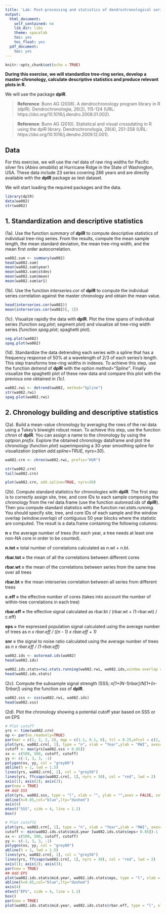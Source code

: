 ---
title: 'Lab: Post-processing and statistics of dendrochronological series'
output:
  html_document:
    self_contained: no
    lib_dir: libs
    theme: spacelab
    toc: yes
    toc_float: yes
  pdf_document:
    toc: yes
---

```{r setup, include=FALSE}
knitr::opts_chunk$set(echo = TRUE)
```

**During this exercise, we will standardize tree-ring series, develop a master-chronology, calculate descriptive statistics and produce relevant plots in R.**

We will use the package **dplR**.

> **Reference**: Bunn AG (2008). A dendrochronology program library in R (dplR). Dendrochronologia, 26(2), 115-124 (URL: https://doi.org/10.1016/j.dendro.2008.01.002).

> **Reference**: Bunn AG (2010). Statistical and visual crossdating in R using the dplR library. Dendrochronologia, 28(4), 251-258 (URL: https://doi.org/10.1016/j.dendro.2009.12.001).

## Data

For this exercise, we will use the *rwl* data of raw ring widths for Pacific silver firs (*Abies amabilis*) at Hurricane Ridge in the State of Washington, USA.
These data include 23 series covering 286 years and are directly available with the **dplR** package as test dataset.

We will start loading the required packages and the data.

```{r, warning = FALSE, message = FALSE}
library(dplR)
data(wa082)
str(wa082)
```

## 1. Standardization and descriptive statistics

(1a). Use the function *summary* of **dplR** to compute descriptive statistics of individual tree-ring series.
From the results, compute the mean sample length, the mean standard deviation, the mean tree-ring width, and the mean first order autocorrelation.

```{r, warning = FALSE, message = FALSE, echo=FALSE, results='hide'}
wa082.sum <- summary(wa082)
head(wa082.sum)
mean(wa082.sum$year)
mean(wa082.sum$stdev)
mean(wa082.sum$mean)
mean(wa082.sum$ar1)
```

(1b). Use the function *interseries.cor* of **dplR** to compute the individual series correlation against the master chronology and obtain the mean value.

```{r, warning = FALSE, message = FALSE, echo=FALSE, results='hide'}
head(interseries.cor(wa082))
mean(interseries.cor(wa082)[, 1])
```

(1c). Visualize rapidly the data with **dplR**. Plot the time spans of individual series (function *seg.plot*; segment plot) and visualize all tree-ring width series (function *spag.plot*; spaghetti plot). 

```{r, warning = FALSE, message = FALSE, echo=FALSE}
seg.plot(wa082)
spag.plot(wa082)
```

(1d). Standardize the data detrending each series with a spline that has a frequency response of 50% at a wavelength of 2/3 of each series's length. This step transforms tree-ring widths in indexes. To achieve this step, use the function *detrend* of **dplR** with the option *method="Spline"*. Finally visualize the spaghetti plot of these new data and compare this plot with the previous one obtained in *(1c)*.

```{r, warning = FALSE, message = FALSE, echo=FALSE, results='hide'}
wa082.rwi <- detrend(wa082, method="Spline")
str(wa082.rwi)
spag.plot(wa082.rwi)
```

## 2. Chronology building and descriptive statistics

(2a). Build a mean-value chronology by averaging the rows of the rwi data using a Tukey's biweight robust mean. To achieve this step, use the function *chron* of **dplR**. You can assign a name to the chronology by using the optpion *prefix*. Explore the obtained chronology dataframe and plot the chronology (function *plot*) superimposing a 30-year smoothing spline for visualization (option *add.spline=TRUE, nyrs=30*).

```{r, warning = FALSE, message = FALSE, echo=FALSE, results='hide'}
wa082.crn <- chron(wa082.rwi, prefix="HUR")

str(wa082.crn)
tail(wa082.crn)

plot(wa082.crn, add.spline=TRUE, nyrs=30)
```

(2b). Compute standard statistics for chronologies with **dplR**. The first step is to correctly assign site, tree, and core IDs to each sample composing the chronology from the rwl data.frame (use the function *autoread.ids* of **dplR**). Then you compute standard statistics with the function *rwi.stats.running*. You should specify  site, tree, and core IDs of each sample and the window overlap (*window.overlap*) of contiguous 50 year blocks where the statistic are computed. The result is a data.frame containing the following columns:

**n =**
the average number of trees (for each year, a tree needs at least one non-NA core in order to be counted).

**n.tot =**
total number of correlations calculated as n.wt + n.bt.

**rbar.tot =**
the mean of all the correlations between different cores

**rbar.wt =**
the mean of the correlations between series from the same tree over all trees

**rbar.bt =**
the mean interseries correlation between all series from different trees

**c.eff =**
the effective number of cores (takes into account the number of within-tree correlations in each tree)

**rbar.eff =**
the effective signal calculated as rbar.bt / (rbar.wt + (1-rbar.wt) / c.eff)

**eps =**
the expressed population signal calculated using the average number of trees as
*n x rbar.eff / ((n - 1) x rbar.eff + 1)*

**snr =**
the signal to noise ratio calculated using the average number of trees as
*n x rbar.eff / (1-rbar.eff)*

```{r, warning = FALSE, message = FALSE, echo=FALSE, results='hide'}
wa082.ids <- autoread.ids(wa082)
head(wa082.ids)

wa082.ids.stats=rwi.stats.running(wa082.rwi, wa082.ids,window.overlap =49)
head(wa082.ids.stats)
```

(2c). Compute the subsample signal strength (SSS; *n[1+(N-1)rbar]/N[1+(n-1)rbar]*) using the function *sss* of **dplR**.

```{r, warning = FALSE, message = FALSE, echo=FALSE, results='hide'}
wa082.sss <- sss(wa082.rwi, wa082.ids)
head(wa082.sss)
```

(2d). Plot the chronology showing a potential cutoff year based on SSS or on EPS

```{r, warning = FALSE, message = FALSE}
# Plot cutoff
yrs <- time(wa082.crn)
op <- par(no.readonly=TRUE)
par(mar = c(2, 2, 2, 2), mgp = c(1.1, 0.1, 0), tcl = 0.25,mfcol = c(2, 1), xaxs='i')
plot(yrs, wa082.crn[, 1], type = "n", xlab = "Year",ylab = "RWI", axes=FALSE)
cutoff <- max(yrs[wa082.sss < 0.85])
xx <- c(500, 500, cutoff, cutoff)
yy <- c(-1, 3, 3, -1)
polygon(xx, yy, col = "grey80")
abline(h = 1, lwd = 1.5)
lines(yrs, wa082.crn[, 1], col = "grey50")
lines(yrs, ffcsaps(wa082.crn[, 1], nyrs = 30), col = "red", lwd = 2)
axis(1); axis(2); axis(3);
par(new = TRUE)
## Add SSS
plot(yrs, wa082.sss, type = "l", xlab = "", ylab = "",axes = FALSE, col = "blue",ylim=c(0,1))
abline(h=0.85,col="blue",lty="dashed")
axis(4)
mtext("SSS", side = 4, line = 1.1)
box()

# Plot cutoff2
plot(yrs, wa082.crn[, 1], type = "n", xlab = "Year",ylab = "RWI", axes=FALSE)
cutoff <- min(wa082.ids.stats$mid.year [wa082.ids.stats$eps> 0.85])-1
xx <- c(500, 500, cutoff, cutoff)
yy <- c(-1, 3, 3, -1)
polygon(xx, yy, col = "grey80")
abline(h = 1, lwd = 1.5)
lines(yrs, wa082.crn[, 1], col = "grey50")
lines(yrs, ffcsaps(wa082.crn[, 1], nyrs = 30), col = "red", lwd = 2)
axis(1); axis(2); axis(3);
par(new = TRUE)
## Add EPS
plot(wa082.ids.stats$mid.year, wa082.ids.stats$eps, type = "l", xlab = "", ylab = "",axes = FALSE, col = "blue",xlim=range(yrs),ylim=c(0,1))
abline(h=0.85,col="blue",lty="dashed")
axis(4)
mtext("EPS", side = 4, line = 1.1)
box()
par(new = TRUE)
plot(wa082.ids.stats$mid.year, wa082.ids.stats$rbar.eff, type = "l", xlab = "", ylab = "",axes = FALSE, col = 1,xlim=range(yrs),ylim=c(0,1))
```



